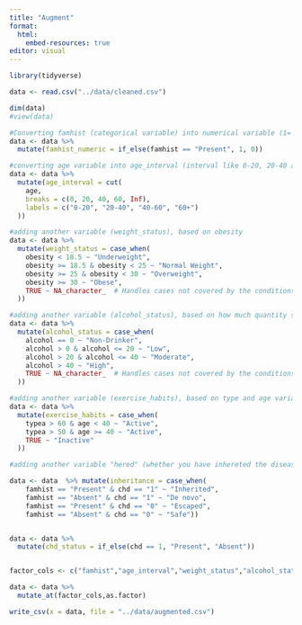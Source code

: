 ```yaml
---
title: "Augment"
format:
  html:
    embed-resources: true
editor: visual
---
```


```r
library(tidyverse)
```

```r
data <- read.csv("../data/cleaned.csv")
```

```r
dim(data)
#view(data)
```

```r

#Converting famhist (categorical variable) into numerical variable (1= present, 0 =absent)
data <- data %>%
  mutate(famhist_numeric = if_else(famhist == "Present", 1, 0))
```

```r
#converting age variable into age_interval (interval like 0-20, 20-40 and so on)
data <- data %>%
  mutate(age_interval = cut(
    age,
    breaks = c(0, 20, 40, 60, Inf),
    labels = c("0-20", "20-40", "40-60", "60+")
  ))
```

```r

#adding another variable (weight_status), based on obesity
data <- data %>%
  mutate(weight_status = case_when(
    obesity < 18.5 ~ "Underweight",
    obesity >= 18.5 & obesity < 25 ~ "Normal Weight",
    obesity >= 25 & obesity < 30 ~ "Overweight",
    obesity >= 30 ~ "Obese",
    TRUE ~ NA_character_  # Handles cases not covered by the conditions
  ))
```

```r
#adding another variable (alcohol_status), based on how much quantity someone drinks alcohol
data <- data %>%
  mutate(alcohol_status = case_when(
    alcohol == 0 ~ "Non-Drinker",
    alcohol > 0 & alcohol <= 20 ~ "Low",
    alcohol > 20 & alcohol <= 40 ~ "Moderate",
    alcohol > 40 ~ "High",
    TRUE ~ NA_character_  # Handles cases not covered by the conditions
  ))
```

```r
#adding another variable (exercise_habits), based on type and age variable
data <- data %>%
  mutate(exercise_habits = case_when(
    typea > 60 & age < 40 ~ "Active",
    typea > 50 & age >= 40 ~ "Active",
    TRUE ~ "Inactive"
  ))
```

```r
#adding another variable "hered" (whether you have inhereted the disease or not etc)

data <- data  %>% mutate(inheritance = case_when(
    famhist == "Present" & chd == "1" ~ "Inherited",
    famhist == "Absent" & chd == "1" ~ "De novo",
    famhist == "Present" & chd == "0" ~ "Escaped",
    famhist == "Absent" & chd == "0" ~ "Safe"))


data <- data %>% 
  mutate(chd_status = if_else(chd == 1, "Present", "Absent"))


factor_cols <- c("famhist","age_interval","weight_status","alcohol_status","exercise_habits","inheritance","chd_status")

data <- data %>% 
  mutate_at(factor_cols,as.factor)

```

```r
write_csv(x = data, file = "../data/augmented.csv")
```
